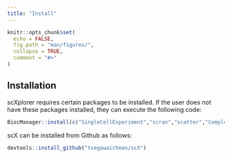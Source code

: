 ```yaml
---
title: "Install"
---
```


```r
knitr::opts_chunk$set(
  echo = FALSE,
  fig.path = "man/figures/",
  collapse = TRUE,
  comment = "#>"
)
```

## Installation 

scXplorer requires certain packages to be installed. If the user does not have these packages installed, they can execute the following code: 

```r
BiocManager::install(c("SingleCellExperiment","scran","scatter","ComplexHeatmap"))
```


scX can be installed from Github as follows:

```r
devtools::install_github("tvegawaichman/scX")
```
